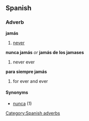 == Spanish == 
=== Adverb === 
'''jamás'''
# [[never]]
'''nunca jamás''' ''or'' '''jamás de los jamases'''
# never ever
'''para siempre jamás'''
# for ever and ever

==== Synonyms ====
*[[nunca]] (1)
[[Category:Spanish adverbs]]